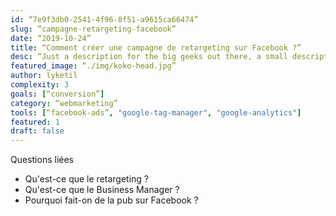 ```yaml
---
id: “7e9f3db0-2541-4f96-8f51-a9615ca66474”
slug: “campagne-retargeting-facebook”
date: “2019-10-24”
title: “Comment créer une campagne de retargeting sur Facebook ?”
desc: “Just a description for the big geeks out there, a small description to rule them all and in the darkness bind them.”
featured_image: “./img/koko-head.jpg”
author: lyketil
complexity: 3
goals: [“conversion”]
category: “webmarketing”
tools: [“facebook-ads”, "google-tag-manager", "google-analytics"]
featured: 1
draft: false
---
```

Questions liées 
- Qu'est-ce que le retargeting ?
- Qu'est-ce que le Business Manager ? 
- Pourquoi fait-on de la pub sur Facebook ? 